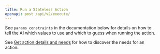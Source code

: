 ```yaml
---
title: Run a Stateless Action
openapi: post /api/v2/execute/
---
```


See `params_constraints` in the documentation below for details on how to tell the AI which values to use and which to guess when running the action.

See [Get action details and needs](/guides/how-tos/action-info/action-details) for how to discover the needs for an action.